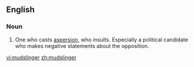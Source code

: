 ==English==

===Noun===
{{en-noun}}

#One who casts [[aspersion]], who insults.  Especially a political candidate who makes negative statements about the opposition.

[[vi:mudslinger]]
[[zh:mudslinger]]